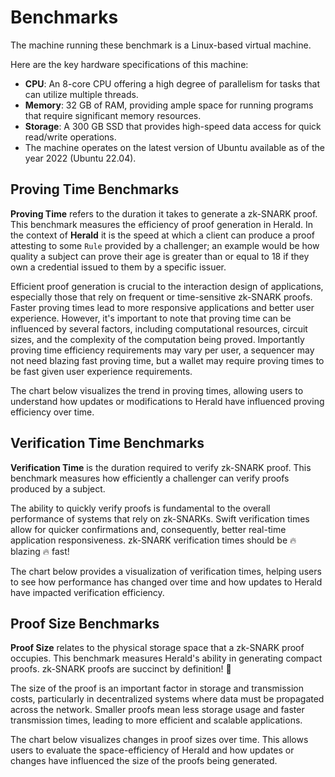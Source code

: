 
# Benchmarks

The machine running these benchmark is a Linux-based virtual machine.

Here are the key hardware specifications of this machine:

- **CPU**: An 8-core CPU offering a high degree of parallelism for tasks that can utilize multiple threads.
- **Memory**: 32 GB of RAM, providing ample space for running programs that require significant memory resources.
- **Storage**: A 300 GB SSD that provides high-speed data access for quick read/write operations.
- The machine operates on the latest version of Ubuntu available as of the year 2022 (Ubuntu 22.04). 

## Proving Time Benchmarks
**Proving Time** refers to the duration it takes to generate a zk-SNARK proof. This benchmark measures the efficiency of proof generation in Herald. In the context of **Herald** it is the speed at which a client can produce a proof attesting to some `Rule` provided by a challenger; an example would be how quality a subject can prove their age is greater than or equal to 18 if they own a credential issued to them by a specific issuer.

Efficient proof generation is crucial to the interaction design of applications, especially those that rely on frequent or time-sensitive zk-SNARK proofs. Faster proving times lead to more responsive applications and better user experience. However, it's important to note that proving time can be influenced by several factors, including computational resources, circuit sizes, and the complexity of the computation being proved. Importantly proving time efficiency requirements may vary per user, a sequencer may not need blazing fast proving time, but a wallet may require proving times to be fast given user experience requirements.

The chart below visualizes the trend in proving times, allowing users to understand how updates or modifications to Herald have influenced proving efficiency over time.

<div style={{ display: 'flex', justifyContent: 'center', padding: '40px 0' }}>
  <ProvingTimeAreaChart />
</div>

## Verification Time Benchmarks

**Verification Time** is the duration required to verify zk-SNARK proof. This benchmark measures how efficiently a challenger can verify proofs produced by a subject.

The ability to quickly verify proofs is fundamental to the overall performance of systems that rely on zk-SNARKs. Swift verification times allow for quicker confirmations and, consequently, better real-time application responsiveness. zk-SNARK verification times should be 🔥 blazing 🔥 fast! 

The chart below provides a visualization of verification times, helping users to see how performance has changed over time and how updates to Herald have impacted verification efficiency.

<div style={{ display: 'flex', justifyContent: 'center', padding: '40px 0' }}>
  <VerificationTimeAreaChart />
</div>

## Proof Size Benchmarks

**Proof Size** relates to the physical storage space that a zk-SNARK proof occupies. This benchmark measures Herald's ability in generating compact proofs. zk-SNARK proofs are succinct by definition! 🔎

The size of the proof is an important factor in storage and transmission costs, particularly in decentralized systems where data must be propagated across the network. Smaller proofs mean less storage usage and faster transmission times, leading to more efficient and scalable applications.

The chart below visualizes changes in proof sizes over time. This allows users to evaluate the space-efficiency of Herald and how updates or changes have influenced the size of the proofs being generated.

<div style={{ display: 'flex', justifyContent: 'center', padding: '40px 0' }}>
  <ProofSizeAreaChart />
</div>